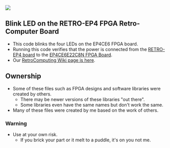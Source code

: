 <img src="http://land-boards.com/blwiki/images/3/35/RETRO-EP4CE15-P958-720PX.jpg"></img>

== Blink LED on the RETRO-EP4 FPGA Retro-Computer Board ==

* This code blinks the four LEDs on the EP4CE6 FPGA board.
* Running this code verifies that the power is connected from the [http://land-boards.com/blwiki/index.php?title=RETRO-EP4CE6 RETRO-EP4 board] to the [http://land-boards.com/blwiki/index.php?title=EP4CE6E22C8N_FPGA_Board EP4CE6E22C8N FPGA Board].
* Our [http://land-boards.com/blwiki/index.php?title=RetroComputing RetroComputing Wiki page is here].

== Ownership ==

* Some of these files such as FPGA designs and software libraries were created by others.
** There may be newer versions of these libraries "out there".
** Some libraries even have the same names but don't work the same.
* Many of these files were created by me based on the work of others.

=== Warning ===

* Use at your own risk.
** If you brick your part or it melt to a puddle, it's on you not me.
